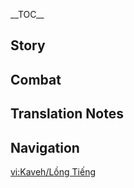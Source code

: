 {{CharacterTabs}}
{{LanguageTabs}}
{{Stub|1={{Meta/VO|rm=1}}}}
__TOC__
==Story==
{{VO/Story
|character           = Kaveh
|language            = zh
|language_s          = zh
|language_t          = zh-tw
|name_s              = 卡维
|name_t              = 卡維

<!-- Hello -->
|vo_01_01_title_s    = 初次见面…
|vo_01_01_title_t    = 初次見面…
|vo_01_01_subtitle   = Hello
|vo_01_01_file       = VO_{language}{character} Hello.ogg
|vo_01_01_tx_s       = 能像这样见面是件好事，眼光相近的人才能共同开启一段愉快的对话。<br>初次见面，你好，我是建筑设计师卡维，有什么事需要我帮忙的话，请先详细说明你的需求。
|vo_01_01_tx_t       = 能像這樣見面是件好事，眼光相近的人才能共同開啟一段愉快的對話。<br>初次見面，{{MC|m=你|f=妳}}好，我是建築設計師卡維，有什麼事需要我幫忙的話，請先詳細說明{{MC|m=你|f=妳}}的需求。
|vo_01_01_rm         = Néng xiàng zhèyàng jiànmiàn shì jiàn hǎoshì, yǎn'guāng xiāngjìn de rén cáinéng gòngtóng kāiqǐ yīduàn yúkuài de duìhuà. <br> Chūcì jiànmiàn, nǐ hǎo, wǒ shì jiànzhù shèjìshī Kǎwéi, yǒu shénme shì xūyào wǒ bāngmáng dehuà, qǐng xiān xiángxì shuōmíng nǐ de xūqiú.

<!-- Chats -->
|vo_02_01_title_s    = 闲聊·美学
|vo_02_01_title_t    = 閒聊·美學
|vo_02_01_subtitle   = Chat: Beauty
|vo_02_01_file       = VO_{language}{character} Chat - Beauty.ogg
|vo_02_01_tx_s       = 懂得欣赏美是一种好的品德。
|vo_02_01_tx_t       = 懂得欣賞美是一種好的品德。
|vo_02_01_rm         = Dǒngdé xīnshǎng měi shì yīzhǒng hǎo de pǐndé.
|vo_02_02_title_s    = 闲聊·解闷
|vo_02_02_title_t    = 閒聊·解悶
|vo_02_02_subtitle   = Chat: Overcoming Boredom
|vo_02_02_file       = VO_{language}{character} Chat - Overcoming Boredom.ogg
|vo_02_02_tx_s       = 人不能老是闷在家里，多出去走走吧。
|vo_02_02_tx_t       = 人不能老是悶在家裡，多出去走走吧。
|vo_02_02_rm         = Rén bùnéng lǎoshì mèn zài jiālǐ, duō chūqù zǒuzǒu ba.
|vo_02_03_title_s    = 闲聊·完善
|vo_02_03_title_t    = 閒聊·完善
|vo_02_03_subtitle   = Chat: Final Polish
|vo_02_03_file       = VO_{language}{character} Chat - Final Polish.ogg
|vo_02_03_tx_s       = 上次的方案还能优化一下，趁没到截止日再改改好了…
|vo_02_03_tx_t       = 上次的方案還能改善一下，趁沒到截止日再改改好了…
|vo_02_03_rm         = Shàngcì de fāng'àn hái néng yōuhuà yīxià, chèn méi dào jiézhǐrì zài gǎigǎi hǎole...

<!-- Weather -->
|vo_03_01_title_s    = 下雨的时候…
|vo_03_01_title_t    = 下雨的時候…
|vo_03_01_subtitle   = When It Rains
|vo_03_01_file       = VO_{language}{character} When It Rains.ogg
|vo_03_01_tx_s       = 欸？怎么下雨了？糟糕，没带伞…
|vo_03_01_tx_t       = 欸？怎麼下雨了？糟糕，沒帶傘…
|vo_03_01_rm         = Ei? Zěnme xiàyǔle? Zāogāo, méi dài sǎn...
|vo_03_02_title_s    = 打雷的时候…
|vo_03_02_title_t    = 打雷的時候…
|vo_03_02_subtitle   = When Thunder Strikes
|vo_03_02_file       = VO_{language}{character} When Thunder Strikes.ogg
|vo_03_02_tx_s       = 你看到了吗？刚才那道闪电的形状好特别！
|vo_03_02_tx_t       = {{MC|m=你|f=妳}}看到了嗎？剛才那道閃電的形狀好特別！
|vo_03_02_rm         = Nǐ kàn dàole ma? Gāngcái nà dào shǎndiàn de xíngzhuàng hǎo tèbié!
|vo_03_03_title_s    = 下雪的时候…
|vo_03_03_title_t    = 下雪的時候…
|vo_03_03_subtitle   = When It Snows
|vo_03_03_file       = VO_{language}{character} When It Snows.ogg
|vo_03_03_tx_s       = 嘶…背后有点漏风的感觉…胸口也有…
|vo_03_03_tx_t       = 嘶…背後有點漏風的感覺…胸口也有…
|vo_03_03_rm         = Sī... Bèihòu yǒudiǎn lòufēng de gǎnjué... xiōngkǒu yěyǒu...
|vo_03_04_title_s    = 阳光很好…
|vo_03_04_title_t    = 天氣很好…
|vo_03_04_subtitle   = When the Sun Is Out
|vo_03_04_file       = VO_{language}{character} When the Sun Is Out.ogg
|vo_03_04_tx_s       = 太阳晒久了就想睡觉，跟熬夜工作的感觉差不多，都是头晕。
|vo_03_04_tx_t       = 曬久了太陽就想睡覺，跟熬夜工作的感覺差不多，都是頭暈。
|vo_03_04_rm         = Tàiyáng shài jiǔle jiù xiǎng shuìjiào, gēn áoyè gōngzuò de gǎnjué chàbùduō, dōu shì tóuyūn.
|vo_03_05_title_s    = 在沙漠的时候…
|vo_03_05_title_t    = 在沙漠的時候…
|vo_03_05_subtitle   = In the Desert
|vo_03_05_file       = VO_{language}{character} In the Desert.ogg
|vo_03_05_tx_s       = 不是第一次来了，可每次都这么热…唉，有没有阴凉的地方…
|vo_03_05_tx_t       = 不是第一次來了，可是每次都這麼熱…唉，有沒有陰涼的地方…
|vo_03_05_rm         = Bùshì dìyī cì láile, kě měicì dōu zhème rè... Ei, yǒuméiyǒu yīnliáng de dìfāng...

<!-- Greetings -->
|vo_04_01_title_s    = 早上好…
|vo_04_01_title_t    = 早安…
|vo_04_01_subtitle   = Good Morning
|vo_04_01_file       = VO_{language}{character} Good Morning.ogg
|vo_04_01_tx_s       = 睡得好吗？希望你今天顺利，别遇到那种一大早就能惹你生气的人。
|vo_04_01_tx_t       = 睡得好嗎？希望{{MC|m=你|f=妳}}今天順利，別遇到那種一大早就能惹{{MC|m=你|f=妳}}生氣的人。
|vo_04_01_rm         = Shuì de hǎo ma? Xīwàng nǐ jīntiān shùnlì, bié yùdào nàzhǒng yīdàzǎo jiù néng rě nǐ shēngqì de rén.
|vo_04_02_title_s    = 中午好…
|vo_04_02_title_t    = 午安…
|vo_04_02_subtitle   = Good Afternoon
|vo_04_02_file       = VO_{language}{character} Good Afternoon.ogg
|vo_04_02_tx_s       = 正午阳光好烈，我晒在外面的材料怎么样了…
|vo_04_02_tx_t       = 正午陽光好烈，我曬在外面的材料怎麼樣了…
|vo_04_02_rm         = Zhèngwǔ yángguāng hǎo liè, wǒ shài zài wàimiàn de cáiliào zěnme yàngle...
|vo_04_03_title_s    = 晚上好…
|vo_04_03_title_t    = 晚上好…
|vo_04_03_subtitle   = Good Evening
|vo_04_03_file       = VO_{language}{character} Good Evening.ogg
|vo_04_03_tx_s       = 今晚能看到许多星星呢，不觉得是个好兆头吗？
|vo_04_03_tx_t       = 今晚能看到許多星星呢，不覺得是個好兆頭嗎？
|vo_04_03_rm         = Jīnwǎn néng kàndào xǔduō xīngxīng ne, bù juéde shìge hǎo zhào tóu ma?
|vo_04_04_title_s    = 晚安…
|vo_04_04_title_t    = 晚安…
|vo_04_04_subtitle   = Good Night
|vo_04_04_file       = VO_{language}{character} Good Night.ogg
|vo_04_04_tx_s       = 放空大脑忘掉所有烦心事，晚安。
|vo_04_04_tx_t       = 放空大腦忘掉所有煩心事，晚安。
|vo_04_04_rm         = Fàngkōng dànǎo wàngdiào suǒyǒu fánxīn shì, wǎn'ān.

<!-- About -->
|vo_05_01_title_s    = 关于卡维自己·专业
|vo_05_01_title_t    = 關於卡維自己·專業
|vo_05_01_subtitle   = About {character}: Expertise
|vo_05_01_file       = VO_{language}{character} About {character} - Expertise.ogg
|vo_05_01_tx_s       = 谈到专业领域，我算是个骄傲的人。学者面对自己的专长大多如此，不如说，这是我们的根基。假如连这份骄傲都失去了，我就不可能再对自己和别人提出什么要求。
|vo_05_01_tx_t       = 談到專業領域，我算是個驕傲的人。學者面對自己的專長大多這樣，不如說，這是我們的根基。假如連這份驕傲都失去了，我就不可能再向自己和別人提出什麼要求。
|vo_05_01_rm         = 
|vo_05_02_title_s    = 关于卡维自己·艺术
|vo_05_02_title_t    = 關於卡維自己·藝術
|vo_05_02_subtitle   = About {character}: Artistry
|vo_05_02_friendship = 4
|vo_05_02_file       = VO_{language}{character} About {character} - Artistry.ogg
|vo_05_02_tx_s       = 艺术性不是也不该是我工作的第一追求，质量和安全性才是。但我从未放弃它，它是将我区别于他人的根本。
|vo_05_02_tx_t       = 藝術性不是也不該是我工作的第一追求，品質和安全性才是。但我從未放棄它，它是將我區別於他人的根本。
|vo_05_02_rm         = 

<!-- About Us -->
|vo_06_01_title_s    = 关于我们·欣赏
|vo_06_01_title_t    = 關於我們·欣賞
|vo_06_01_subtitle   = About Us: Appreciation
|vo_06_01_file       = VO_{language}{character} About Us - Appreciation.ogg
|vo_06_01_tx_s       = 你应该见过卡萨扎莱宫吧？那是我最得意的作品。我为它付出了很多，多到别人难以理解…哈哈，你们不是我，又不从事这个行业，无法理解也正常。唔…不过偶尔还是希望别人能理解一下。
|vo_06_01_tx_t       = {{MC|m=你|f=妳}}應該見過卡薩扎萊宮吧？那是我最得意的作品。我為它付出了很多，多到別人難以理解…哈哈，{{MC|m=你|f=妳}}們不是我，又不從事這個行業，無法理解也正常。唔…不過偶爾還是希望別人能理解一下。
|vo_06_01_rm         = 
|vo_06_02_title_s    = 关于我们·理想
|vo_06_02_title_t    = 關於我們·理想
|vo_06_02_subtitle   = About Us: Ideals
|vo_06_02_friendship = 6
|vo_06_02_file       = VO_{language}{character} About Us - Ideals.ogg
|vo_06_02_tx_s       = 看透一个人的理想才能真正触摸到他，我一直这么想。但理想、美梦这种东西…接触自己的或他人的都是在冒险，会开启某些可能。不是每个人都有能力面对那些。
|vo_06_02_tx_t       = 看透一個人的理想才能真正觸摸到他，我一直這麼想。但理想、美夢這種東西…接觸自己的或他人的都是在冒險，會開啟某些可能。不是每個人都有能力面對那些。
|vo_06_02_rm         = 

<!-- Miscellany I -->
|vo_07_01_title_s    = 关于「神之眼」…
|vo_07_01_title_t    = 關於「神之眼」…
|vo_07_01_subtitle   = About the [[Vision]]
|vo_07_01_friendship = 4
|vo_07_01_file       = VO_{language}{character} About the Vision.ogg
|vo_07_01_tx_s       = 可以的话，我不想把这句话说出口…拥有愿望有时是一件令人痛苦的事。幸好，我不讨厌我的「神之眼」。
|vo_07_01_tx_t       = 可以的話，我不想把這句話說出口…擁有願望有時是一件令人痛苦的事。幸好，我不討厭我的「神之眼」。
|vo_07_01_rm         = 
|vo_07_02_title_s    = 有什么想要分享…
|vo_07_02_title_t    = 有什麼想要分享…
|vo_07_02_subtitle   = Something to Share
|vo_07_02_file       = VO_{language}{character} Something to Share.ogg
|vo_07_02_tx_s       = 明白自己为什么而进行创造的人值得尊重。你应该也这么觉得吧？
|vo_07_02_tx_t       = 知道自己為什麼而進行創造的人值得尊重。{{MC|m=你|f=妳}}應該也這麼覺得吧？
|vo_07_02_rm         = 
|vo_07_03_title_s    = 感兴趣的见闻…
|vo_07_03_title_t    = 感興趣的見聞…
|vo_07_03_subtitle   = Interesting Things
|vo_07_03_file       = VO_{language}{character} Interesting Things.ogg
|vo_07_03_tx_s       = 外行经常认为妙论派建筑设计师的专业领域就是土块、木材什么的，这种观点肤浅到没必要与之辩论。假如把各种材料拼在一起就叫造房子，那就是在否定这门学科的意义。建筑设计是人文的一环，也是艺术，艺术无法脱离人单独存在。使用者的感受，观看者的心境…我会考虑这些。啊对，怎么更好地融合艺术表达与人文需求也很重要。
|vo_07_03_tx_t       = 外行經常認為妙論派建築設計師的專業領域就是土塊、木材什麼的，這種觀點膚淺到沒必要與之辯論。假如把各種材料拼在一起就叫造房子，那就是在否定這門學科的意義。建築設計是人文的一環，也是藝術，藝術無法脫離人單獨存在。使用者的感受，觀看者的心境…我會考慮這些。啊對，怎麼更好地融合藝術表達與人文需求也很重要。
|vo_07_03_rm         = 

<!-- About Others -->
|vo_08_01_title_s    = 关于小吉祥草王…
|vo_08_01_title_t    = 關於小吉祥草王…
|vo_08_01_subtitle   = About [[Lesser Lord Kusanali]]
|vo_08_01_friendship = 4
|vo_08_01_file       = VO_{language}{character} About Lesser Lord Kusanali.ogg
|vo_08_01_tx_s       = 小吉祥草王是一位非常贤明的神，充满智慧，更拥有常人无法匹敌的美德。她能理解包容他人，在须弥这样的学术之国里，她的沉稳叫我钦佩。<br>偶尔我会想，神明难道就毫无烦恼吗？智慧时常伴随困惑而生，那什么才算得上真正的幸福？
|vo_08_01_tx_t       = 小吉祥草王是一位非常賢明的神，充滿智慧，更擁有常人無法匹敵的美德。她能理解包容他人，在須彌這樣的學術之國裡，她的沉穩讓我欽佩。<br>偶爾我會想，神明難道就毫無煩惱嗎？智慧時常伴隨困惑而生，那什麼才算得上真正的幸福？
|vo_08_01_rm         = 
|vo_08_02_title_s    = 关于艾尔海森·脾气
|vo_08_02_title_t    = 關於艾爾海森·脾氣
|vo_08_02_subtitle   = About [[Alhaitham]]: Temperament
|vo_08_02_friendship = 4
|vo_08_02_file       = VO_{language}{character} About Alhaitham - Temperament.ogg
|vo_08_02_tx_s       = 谁都不可能从人群中找出第二个像他一样令人无语的家伙！这话就算他本人来了我也敢说。<br>你也知道他很聪明，都说聪明人容易脾气差，这话算是对了一半吧，可他不一样…他完全清楚怎么表现得更符合大众定义的友好，只是不想。<br>假如你觉得他脾气很好，或者觉得他死板教条像台机器，那说明你们还不够熟。他就是太有性格，普通人理解不了。
|vo_08_02_tx_t       = 誰都不可能從人群中找出第二個像他一樣令人無語的傢伙！這話就算他本人來了我也敢說。<br>{{MC|m=你|f=妳}}也知道他很聰明，都說聰明人容易脾氣差，這話算是對了一半吧，可他不一樣…他完全清楚怎麼表現得更符合大眾定義的友好，只是不想。<br>假如{{MC|m=你|f=妳}}覺得他脾氣很好，或者覺得他死板板的像臺機器，那表示{{MC|m=你|f=妳}}們還不夠熟。他就是太有個性，普通人理解不了。
|vo_08_02_rm         = 
|vo_08_03_title_s    = 关于艾尔海森·复杂
|vo_08_03_title_t    = 關於艾爾海森·複雜
|vo_08_03_subtitle   = About Alhaitham: It's Complicated
|vo_08_03_friendship = 4
|vo_08_03_file       = VO_{language}{character} About Alhaitham - It's Complicated.ogg
|vo_08_03_tx_s       = 艾尔海森帮了我一些忙，如果我们的关系还像学生时代那么好，我肯定会三天两头感谢他。现在嘛…说不出口，也不想就这么承认。<br>该说是有好有坏吗？很多事就像命运的恶作剧…不是重来几次就能看清的。当然，能认识这样一个人也算难得，他要是能收起性格中比较恶劣的部分就更好了。好吧不可能。
|vo_08_03_tx_t       = 艾爾海森幫了我一些忙，如果我們的關係還像學生時代那麼好，我肯定會三天兩頭感謝他。現在嘛…說不出口，也不想就這麼承認。<br>該說是有好有壞嗎？很多事就像命運的惡作劇…不是重來幾次就能看清的。當然，能認識這樣一個人也算難得，他要是能收起性格中比較惡劣的部分就更好了。好吧不可能。
|vo_08_03_rm         = 
|vo_08_04_title_s    = 关于提纳里…
|vo_08_04_title_t    = 關於提納里…
|vo_08_04_subtitle   = About [[Tighnari]]
|vo_08_04_friendship = 4
|vo_08_04_file       = VO_{language}{character} About Tighnari.ogg
|vo_08_04_tx_s       = 提纳里啊，你见到他就会明白的，他是非常好的人，善良又渊博，而且从不将知识当成炫耀的资本。他是真心喜欢他的工作。<br>建造卡萨扎莱宫那段时间我向他请教过挑选园艺花卉的办法，他回信给我，后来还帮我处理了一些别的问题。噢对，赛诺也是我通过他认识的。
|vo_08_04_tx_t       = 提納里啊，{{MC|m=你|f=妳}}見到他就會明白的，他是非常好的人，善良又淵博，而且從不將知識當成炫耀的資本。他是真心喜歡他的工作。<br>建造卡薩扎萊宮那段時間我向他請教過挑選園藝花卉的辦法，他回信給我，後來還幫我處理了一些別的問題。噢對，賽諾也是我透過他認識的。
|vo_08_04_rm         = 
|vo_08_05_title_s    = 关于多莉…
|vo_08_05_title_t    = 關於多莉…
|vo_08_05_subtitle   = About [[Dori]]
|vo_08_05_friendship = 4
|vo_08_05_file       = VO_{language}{character} About Dori.ogg
|vo_08_05_tx_s       = 多莉是卡萨扎莱宫的主人…你说什么？废话，卡萨扎莱宫当然不是我的…别说了别说了！<br>她很精明，懂得如何控制别人为自己办事。我…呃…我因为一些原因欠她钱，那件事很复杂…反、反正，还是希望她手下留情，别总是为钱的问题折腾我。她明明可以成为更善良的好人的啊，怎么会这样呢？
|vo_08_05_tx_t       = 多莉是卡薩扎萊宮的主人…{{MC|m=你|f=妳}}說什麼？廢話，卡薩扎萊宮當然不是我的…別說了別說了！<br>她很精明，懂得如何控制別人為自己辦事。我…呃…我因為一些原因欠她錢，那件事很複雜…反、反正，還是希望她手下留情，別總是為錢的問題折磨我。她明明可以成為更善良的好人的啊，怎麼會這樣呢？
|vo_08_05_rm         = 
|vo_08_06_title_s    = 关于赛诺…
|vo_08_06_title_t    = 關於賽諾…
|vo_08_06_subtitle   = About [[Cyno]]
|vo_08_06_friendship = 4
|vo_08_06_file       = VO_{language}{character} About Cyno.ogg
|vo_08_06_tx_s       = 赛诺看似冷酷无情，其实很热心肠。记得当初提纳里说要给我介绍他最好的朋友，我一回头就看见一个气势惊人的风纪官走进门…真没想到，本来以为那种类型的风纪官不会跟学者走得太近。<br>不过赛诺的冷笑话我受不了，冬天听到那些会汗毛倒竖。他约你一起去提纳里家吃饭的话，你最好多穿件外套。
|vo_08_06_tx_t       = 賽諾看似冷酷無情，其實很熱心。記得當初提納里說要介紹他最好的朋友給我，我一回頭就看見一個氣勢驚人的風紀官走進門…真沒想到，本來以為那種類型的風紀官不會跟學者走得太近。<br>不過賽諾的冷笑話我受不了，冬天聽到那些會寒毛直豎。他約{{MC|m=你|f=妳}}一起去提納里家吃飯的話，{{MC|m=你|f=妳}}最好多穿件外套。
|vo_08_06_rm         = 
|vo_08_07_title_s    = 关于柯莱…
|vo_08_07_title_t    = 關於柯萊…
|vo_08_07_subtitle   = About [[Collei]]
|vo_08_07_friendship = 4
|vo_08_07_file       = VO_{language}{character} About Collei.ogg
|vo_08_07_tx_s       = 我和柯莱见过不少次了，她一直跟在提纳里身边，既是助手也是学生。柯莱做事很认真，又有耐心，比同龄人可靠不少。<br>嗯…不过能看出来，她的心事不少。
|vo_08_07_tx_t       = 我和柯萊見過不少次了，她一直跟在提納里身邊，既是助手也是學生。柯萊做事很認真，又有耐心，比同齡人還可靠。<br>嗯…不過能看出來，她有不少心事。
|vo_08_07_rm         = 
|vo_08_08_title_s    = 关于妮露…
|vo_08_08_title_t    = 關於妮露…
|vo_08_08_subtitle   = About [[Nilou]]
|vo_08_08_friendship = 4
|vo_08_08_file       = VO_{language}{character} About Nilou.ogg
|vo_08_08_tx_s       = 妮露作为舞蹈家的实力毋容置疑，祖拜尔剧场能招到这样一位演员未免太走运了点。<br>听说她性格也很好，跳舞时一直在笑，对每个观众都说鼓励的话。等有时间，我也会去看她的演出。
|vo_08_08_tx_t       = 妮露身為舞蹈家的實力毋容置疑，祖拜爾劇場能招到這樣一位演員未免太走運了點。<br>聽說她個性也很好，跳舞時一直在笑，對每個觀眾都會說鼓勵的話。等有時間，我也會去看她的演出。
|vo_08_08_rm         = 
|vo_08_09_title_s    = 关于珐露珊…
|vo_08_09_title_t    = 關於琺露珊…
|vo_08_09_subtitle   = About [[Faruzan]]
|vo_08_09_friendship = 4
|vo_08_09_file       = VO_{language}{character} About Faruzan.ogg
|vo_08_09_tx_s       = 珐露珊前辈心直口快，听说教令院有些学生怕她，能理解，不过她从来没有什么坏心思，就是一心扑在自己感兴趣的学问上。有人觉得知论派都难相处，这个嘛…哈哈。<br>她应该也请你当她的学生了吧？的确，珐露珊前辈有时像个疯狂的推销员…学问倒都是真的，这点不会错。
|vo_08_09_tx_t       = 琺露珊前輩心直口快，聽說教令院有些學生怕她，可以理解，不過她從來沒有什麼壞心眼，就是一心專注在自己感興趣的學問上。有人覺得知論派都難相處，這個嘛…哈哈。<br>她應該也請{{MC|m=你|f=妳}}當她的學生了吧？的確，琺露珊前輩有時像個瘋狂的推銷員…學問倒都是真的，這點不會錯。
|vo_08_09_rm         = 

<!-- More About -->
|vo_09_01_title_s    = 想要了解卡维·其一
|vo_09_01_title_t    = 想要瞭解卡維·其一
|vo_09_01_subtitle   = More About {character}: I
|vo_09_01_file       = VO_{language}{character} More About {character} - 01.ogg
|vo_09_01_tx_s       = 听说我在须弥小有名气？哈哈哈，都是大家随口说的，我自己觉得还好。在这里生活久了谁都有可能出名，保持低调才难。<br>但愿你不是通过破产丑闻认识我的，哼。如果你想听，我也可以给你讲讲我的优点。
|vo_09_01_tx_t       = 聽說我在須彌小有名氣？哈哈哈，都是大家隨口說的，我自己覺得還好。在這裡生活久了誰都有可能出名，保持低調才難。<br>但願{{MC|m=你|f=妳}}不是透過破產醜聞認識我的，哼。如果{{MC|m=你|f=妳}}想聽，我也可以跟{{MC|m=你|f=妳}}講講我的優點。
|vo_09_01_rm         = 
|vo_09_02_title_s    = 想要了解卡维·其二
|vo_09_02_title_t    = 想要瞭解卡維·其二
|vo_09_02_subtitle   = More About {character}: II
|vo_09_02_friendship = 3
|vo_09_02_file       = VO_{language}{character} More About {character} - 02.ogg
|vo_09_02_tx_s       = 你应该不会去教令院当学生吧？从务实的角度出发，我建议你就算要去也别选设计，设计很有意思，累也是真的累。刚毕业那会儿我在前辈手底下打工，每天做牛做马，被人使唤来使唤去，坚持了好久，差点把自己累死。
|vo_09_02_tx_t       = {{MC|m=你|f=妳}}應該不會去教令院當學生吧？從務實的角度出發，我建議{{MC|m=你|f=妳}}就算要去也別選設計，設計很有意思，累也是真的累。剛畢業那陣子我在前輩手底下打工，每天做牛做馬，被人使喚來使喚去，堅持了好久，差點把自己累死。
|vo_09_02_rm         = 
|vo_09_03_title_s    = 想要了解卡维·其三
|vo_09_03_title_t    = 想要瞭解卡維·其三
|vo_09_03_subtitle   = More About {character}: III
|vo_09_03_friendship = 4
|vo_09_03_file       = VO_{language}{character} More About {character} - 03.ogg
|vo_09_03_tx_s       = 人的审美很难统一，但美是一种相对具体的概念，我认为美学之中存在基础标准。审美本身也不是不能提升，就是费时，需要大量积累。你需要这方面参考的话，可以来找我。
|vo_09_03_tx_t       = 人的審美很難統一，但美是一種相對具體的概念，我認為美學之中存在基礎標準。審美本身也不是不能提升，就是費時，需要大量累積。{{MC|m=你|f=妳}}需要這方面參考的話，可以來找我。
|vo_09_03_rm         = 
|vo_09_04_title_s    = 想要了解卡维·其四
|vo_09_04_title_t    = 想要瞭解卡維·其四
|vo_09_04_subtitle   = More About {character}: IV
|vo_09_04_friendship = 5
|vo_09_04_file       = VO_{language}{character} More About {character} - 04.ogg
|vo_09_04_tx_s       = 有人说我经常惹麻烦，这算什么话？只要一个人还在前进，难免会跟其他人事物发生摩擦，不能因为怕麻烦就对很多事视而不见。
|vo_09_04_tx_t       = 有人說我經常惹麻煩，這算什麼話？只要一個人還在前進，難免會跟其他人事物發生摩擦，不能因為怕麻煩就對很多事視而不見。
|vo_09_04_rm         = 
|vo_09_05_title_s    = 想要了解卡维·其五
|vo_09_05_title_t    = 想要瞭解卡維·其五
|vo_09_05_subtitle   = More About {character}: V
|vo_09_05_friendship = 6
|vo_09_05_file       = VO_{language}{character} More About {character} - 05.ogg
|vo_09_05_tx_s       = 休息时我会去喝酒，酒能冲淡烦恼。嗯？噢，是啊，只是为了打发时间。<br>呃…咳！别这么看着我…好吧好吧我承认我就是有很多烦恼！没做完的工作，解决不了的困难，人和人的隔阂…难道你不会考虑这些吗？
|vo_09_05_tx_t       = 休息時我會去喝酒，酒能沖淡煩惱。嗯？噢，是啊，只是為了打發時間。<br>呃…咳！別這麼看著我…好吧好吧我承認我就是有很多煩惱！沒做完的工作，解決不了的困難，人和人的隔閡…難道{{MC|m=你|f=妳}}不會考慮這些嗎？
|vo_09_05_rm         = 

<!-- Miscellany II -->
|vo_10_01_title_s    = 卡维的爱好…
|vo_10_01_title_t    = 卡維的愛好…
|vo_10_01_subtitle   = {character}'s Hobbies
|vo_10_01_file       = VO_{language}{character} Hobbies.ogg
|vo_10_01_tx_s       = 音乐，建筑，雕塑，绘画艺术，都是值得花时间欣赏的东西。<br>不敢说我都会，但有了兴趣，以后说不定能全部精通的吧。你看，至少我会弹琴。
|vo_10_01_tx_t       = 音樂、建築、雕塑、繪畫藝術，都是值得花時間欣賞的東西。<br>不敢說我都會，但有了興趣，以後說不定能全部精通的吧。{{MC|m=你|f=妳}}看，至少我會彈琴。
|vo_10_01_rm         = 
|vo_10_02_title_s    = 卡维的烦恼…
|vo_10_02_title_t    = 卡維的煩惱…
|vo_10_02_subtitle   = {character}'s Troubles
|vo_10_02_file       = VO_{language}{character} Troubles.ogg
|vo_10_02_tx_s       = 烦恼啊…唔，最直观的烦恼还是经济问题。<br>我不是赚不到钱，而是留不住钱。生活中有太多可能用到钱的场合了，一不小心就…不过别担心，我比以前好多了，会提高警惕避免陷入困境。
|vo_10_02_tx_t       = 煩惱啊…唔，最直覺的煩惱還是經濟問題。<br>我不是賺不到錢，而是留不住錢。生活中有太多可能用到錢的場合了，一不小心就…不過別擔心，我比以前好多了，會提高警戒避免陷入困境。
|vo_10_02_rm         = 
|vo_10_03_title_s    = 喜欢的食物…
|vo_10_03_title_t    = 喜歡的食物…
|vo_10_03_subtitle   = Favorite Food
|vo_10_03_file       = VO_{language}{character} Favorite Food.ogg
|vo_10_03_tx_s       = 酒、热汤、有奶油和奶酪的菜肴，这些我都喜欢。还有新鲜水果也不错。
|vo_10_03_tx_t       = 酒、熱湯、有鮮奶油和乳酪的菜餚，這些我都喜歡。還有新鮮水果也不錯。
|vo_10_03_rm         = 
|vo_10_04_title_s    = 讨厌的食物…
|vo_10_04_title_t    = 討厭的食物…
|vo_10_04_subtitle   = Least Favorite Food
|vo_10_04_file       = VO_{language}{character} Least Favorite Food.ogg
|vo_10_04_tx_s       = 太辣太烫的东西很难入口，我不行，至少也要等放凉了才能吃。
|vo_10_04_tx_t       = 太辣太燙的東西很難入口，我不行，至少也要等放涼了才能吃。
|vo_10_04_rm         = 

<!-- Receiving a Gift -->
|vo_11_01_title_s    = 收到赠礼·其一
|vo_11_01_title_t    = 收到贈禮·其一
|vo_11_01_subtitle   = Receiving a Gift: I
|vo_11_01_file       = VO_{language}{character} Receiving a Gift - 01.ogg
|vo_11_01_tx_s       = 真不错！能教教我怎么做吗？
|vo_11_01_tx_t       = 真不錯！能教教我怎麼做嗎？
|vo_11_01_rm         = 
|vo_11_02_title_s    = 收到赠礼·其二
|vo_11_02_title_t    = 收到贈禮·其二
|vo_11_02_subtitle   = Receiving a Gift: II
|vo_11_02_file       = VO_{language}{character} Receiving a Gift - 02.ogg
|vo_11_02_tx_s       = 拿来下酒不错哦。
|vo_11_02_tx_t       = 拿來下酒不錯哦。
|vo_11_02_rm         = 
|vo_11_03_title_s    = 收到赠礼·其三
|vo_11_03_title_t    = 收到贈禮·其三
|vo_11_03_subtitle   = Receiving a Gift: III
|vo_11_03_file       = VO_{language}{character} Receiving a Gift - 03.ogg
|vo_11_03_tx_s       = …嗯？唔…呃…呃…
|vo_11_03_tx_t       = …嗯？唔…呃…呃…
|vo_11_03_rm         = 

<!-- Birthday -->
|vo_12_01_title_s    = 生日…
|vo_12_01_title_t    = 生日…
|vo_12_01_subtitle   = Birthday
|vo_12_01_file       = VO_{language}{character} Birthday.ogg
|vo_12_01_tx_s       = 今天是你生日吗？恭喜你，生日是很重要的日子，也是一年之中最容易想起家人的日子。希望你能在这天有好心情。
|vo_12_01_tx_t       = 今天是{{MC|m=你|f=妳}}的生日嗎？恭喜{{MC|m=你|f=妳}}，生日是很重要的日子，也是一年之中最容易想起家人的日子。希望{{MC|m=你|f=妳}}能在這天有好心情。
|vo_12_01_rm         = 

<!-- Feelings About Ascension -->
|vo_13_01_title_s    = 突破的感受·起
|vo_13_01_title_t    = 突破的感受·起
|vo_13_01_subtitle   = Feelings About Ascension: Intro
|vo_13_01_ascension  = 1
|vo_13_01_file       = VO_{language}{character} Feelings About Ascension - 01.ogg
|vo_13_01_tx_s       = 感觉不错，谢谢。
|vo_13_01_tx_t       = 感覺不錯，謝謝。
|vo_13_01_rm         = 
|vo_13_02_title_s    = 突破的感受·承
|vo_13_02_title_t    = 突破的感受·承
|vo_13_02_subtitle   = Feelings About Ascension: Building Up
|vo_13_02_ascension  = 2
|vo_13_02_file       = VO_{language}{character} Feelings About Ascension - 02.ogg
|vo_13_02_tx_s       = 嗯？还能再来一次吗？
|vo_13_02_tx_t       = 嗯？還能再來一次嗎？
|vo_13_02_rm         = 
|vo_13_03_title_s    = 突破的感受·转
|vo_13_03_title_t    = 突破的感受·轉
|vo_13_03_subtitle   = Feelings About Ascension: Climax
|vo_13_03_ascension  = 4
|vo_13_03_file       = VO_{language}{character} Feelings About Ascension - 03.ogg
|vo_13_03_tx_s       = 视野变得更开阔了…我想把这份感觉延续下去。
|vo_13_03_tx_t       = 視野變得更開闊了…我想把這份感覺延續下去。
|vo_13_03_rm         = 
|vo_13_04_title_s    = 突破的感受·合
|vo_13_04_title_t    = 突破的感受·合
|vo_13_04_subtitle   = Feelings About Ascension: Conclusion
|vo_13_04_ascension  = 6
|vo_13_04_file       = VO_{language}{character} Feelings About Ascension - 04.ogg
|vo_13_04_tx_s       = 拥有的力量越多，能做到的事就更多。哪怕完成这些事需要代价，哪怕理想从来都建立在痛苦之上，我也…不想后退。
|vo_13_04_tx_t       = 擁有的力量越多，能做到的事就更多。哪怕完成這些事需要代價，哪怕理想從來都建立在痛苦之上，我也…不想後退。
|vo_13_04_rm         = 
}}

==Combat==
{{Combat VO
|character           = Kaveh
|language            = zh

<!-- Elemental Skill -->
|skill_1_tx_s        = 扫描！
|skill_1_tx_t        = 掃描！
|skill_1_rm          = Sǎomiáo! 
|skill_2_tx_s        = 来吧！
|skill_2_tx_t        = 來吧！
|skill_2_rm          = Lái ba!
|skill_3_tx_s        = 障碍清除！
|skill_3_tx_t        = 清除障礙！
|skill_3_rm_s        = Zhàng'ài qīngchú!
|skill_3_rm_t        = Qīngchú zhàng'ài!

<!-- Elemental Burst -->
|burst_1_tx_s        = 看好了！
|burst_1_tx_t        = 看好了！
|burst_1_rm          = Kànhǎole!
|burst_2_tx_s        = 工程开始。
|burst_2_tx_t        = 工程開始。
|burst_2_rm          = Gōngchéng kāishǐ. 
|burst_3_tx_s        = 万众瞩目！
|burst_3_tx_t        = 萬眾矚目！
|burst_3_rm          = Wànzhòngzhǔmù!

<!-- Sprint Start -->
|sprint-s_1_file     = Sprint Start 01,Sprint Start 02,Sprint Start 03

<!-- Deploying Wind Glider -->
|glider_1_file       = Deploying Wind Glider 01,Deploying Wind Glider 02,Deploying Wind Glider 03

<!-- Opening Treasure Chest -->
|chest_1_tx_s        = 新发现！
|chest_1_tx_t        = 新發現！
|chest_1_rm          = Xīn fāxiàn!
|chest_2_tx_s        = 捡到好东西了，很开心吧？
|chest_2_tx_t        = 撿到好東西了，很開心吧？
|chest_2_rm_s        = Jiǎndào hǎo dōngxi le, hěn kāixīn ba?
|chest_2_rm_t        = Jiǎndào hǎo dōngxī le, hěn kāixīn ba?
|chest_3_tx_s        = 该说是意外之喜还是超乎想象…
|chest_3_tx_t        = 該說是意外之喜還是超乎想像…
|chest_3_rm          = Gāi shuō shì yìwài zhī xǐ háishì chāohū xiǎngxiàng...

<!-- Low HP -->
|low-hp_1_tx_s       = 真是麻烦！
|low-hp_1_tx_t       = 真是麻煩！
|low-hp_1_rm         = Zhēn shì máfan!
|low-hp_2_tx_s       = 没有下一次了。
|low-hp_2_tx_t       = 沒有下一次了。
|low-hp_2_rm         = Méiyǒu xiàyīcì le.
|low-hp_3_tx_s       = 唔…走开！
|low-hp_3_tx_t       = 唔…走開！
|low-hp_3_rm         = N... Zǒukāi!

<!-- Ally Low HP -->
|ally-low-hp_1_tx_s  = 这里交给我！
|ally-low-hp_1_tx_t  = 這裡交給我！
|ally-low-hp_1_rm    = Zhèlǐ jiāo gěi wǒ!
|ally-low-hp_2_tx_s  = 到后面去。
|ally-low-hp_2_tx_t  = 到後面去。
|ally-low-hp_2_rm    = Dào hòumiàn qù.

<!-- Fallen -->
|fallen_1_tx_s       = 还有…没完成的事…
|fallen_1_tx_t       = 還有…沒完成的事…
|fallen_1_rm         = Háiyǒu... méi wánchéng de shì...
|fallen_2_tx_s       = 为什么…
|fallen_2_tx_t       = 為什麼…
|fallen_2_rm         = Wèishénme... 
|fallen_3_tx_s       = 不许…践踏我的理想…
|fallen_3_tx_t       = 不許…踐踏我的理想…
|fallen_3_rm         = Bùxǔ... jiàntā wǒ de líxiǎng...

<!-- Light Hit Taken -->
|hit-l_1_file        = Light Hit Taken 01,Light Hit Taken 02,Light Hit Taken 03,Light Hit Taken 04,Light Hit Taken 05,Light Hit Taken 06

<!-- Heavy Hit Taken -->
|hit-h_1_tx_s        = 呜！别这样…
|hit-h_1_tx_t        = 嗚！別這樣…
|hit-h_1_rm          = Wu! Bié zhèyàng...
|hit-h_2_tx_s        = 咳！没什么的。
|hit-h_2_tx_t        = 咳！沒什麼的。
|hit-h_2_rm          = Ke! Méishénme de.
|hit-h_3_file        = Heavy Hit Taken 03,Heavy Hit Taken 04,Heavy Hit Taken 05,Heavy Hit Taken 06

<!-- Joining Party -->
|join_1_tx_s         = 需要帮忙？
|join_1_tx_t         = 需要幫忙？
|join_1_rm           = Xūyào bāngmáng?
|join_2_tx_s         = 放着我来好了。
|join_2_tx_t         = 放著我來好了。
|join_2_rm           = Fàngzhe wǒlái hǎole.
|join_3_tx_s         = 是甲方吗？还是…哦！不是啊。
|join_3_tx_t         = 是甲方嗎？還是…哦！不是啊。
|join_3_rm           = Shì jiǎfāng ma? Háishì... o! Bùshì a.

<!-- Character Idles -->
|idle_1_file         = Standby 01,Standby 02

<!-- Light Attack -->
|atk-l_1_file        = Light Attack 01,Light Attack 02,Light Attack 03,Light Attack 04,Light Attack 05,Light Attack 06,Light Attack 07

<!-- Mid Attack -->
|atk-m_1_file        = Mid Attack 01,Mid Attack 02,Mid Attack 03

<!-- Heavy Attack -->
|atk-h_1_file        = Heavy Attack 01,Heavy Attack 02,Heavy Attack 03

<!-- Climbing -->
|climb_1_file        = Climbing 01,Climbing 02,Climbing 03

<!-- Climbing Breath -->
|climb-b_1_file      = Climbing Breath 01,Climbing Breath 02,Climbing Breath 03

<!-- Jumping -->
|jump_1_file         = Jumping 01,Jumping 02,Jumping 03,Jumping 04,Jumping 05
}}

==Translation Notes==
{{Reflist|group=TN •}}

==Navigation==
{{Character Navbox|VO-ZH}}

[[vi:Kaveh/Lồng Tiếng]]